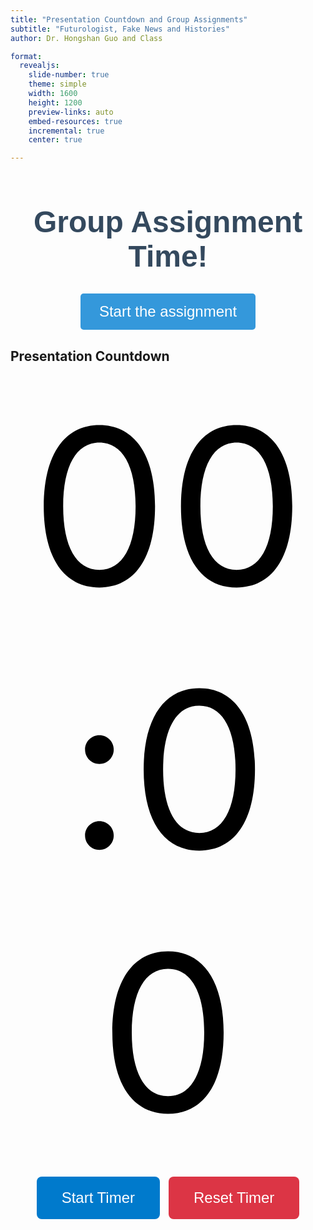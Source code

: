 ```yaml
---
title: "Presentation Countdown and Group Assignments"
subtitle: "Futurologist, Fake News and Histories"
author: Dr. Hongshan Guo and Class

format:
  revealjs:
    slide-number: true
    theme: simple
    width: 1600
    height: 1200
    preview-links: auto
    embed-resources: true
    incremental: true
    center: true

---
```

#

```{=html}
<style>
  #groupAssignment_container {
    text-align: center;
    margin-top: 20px;
    font-family: Arial, sans-serif;
  }
  #groupAssignment_startButton {
    font-size: 24px;
    padding: 15px 30px;
    cursor: pointer;
    background-color: #3498db;
    color: white;
    border: none;
    border-radius: 5px;
    transition: background-color 0.3s;
  }
  #groupAssignment_startButton:hover {
    background-color: #2980b9;
  }
  #groupAssignment_overlay {
    position: fixed;
    top: 0;
    left: 0;
    width: 100%;
    height: 100%;
    background-color: rgba(255, 255, 255, 0.9);
    display: none;
    justify-content: center;
    align-items: center;
    z-index: 1000;
  }
  #groupAssignment_display {
    font-size: 36px;
    text-align: center;
    padding: 20px;
    max-width: 90%;
    max-height: 90%;
    overflow-y: auto;
  }
  #groupAssignment_display h2 {
    color: #2c3e50;
    font-size: 48px;
    margin-bottom: 30px;
  }
  #groupAssignment_display ul {
    list-style-type: none;
    padding: 0;
  }
  #groupAssignment_display li {
    margin: 20px 0;
    font-size: 36px;
    background-color: #ecf0f1;
    padding: 15px;
    border-radius: 10px;
    box-shadow: 0 2px 5px rgba(0,0,0,0.1);
  }
  #groupAssignment_closeButton {
    position: absolute;
    top: 20px;
    right: 20px;
    font-size: 24px;
    cursor: pointer;
    background-color: #e74c3c;
    color: white;
    border: none;
    border-radius: 5px;
    padding: 10px 20px;
  }
</style>

<div id="groupAssignment_container">
  <h1 style="font-size: 48px; color: #34495e;">Group Assignment Time!</h1>
  <button id="groupAssignment_startButton">Start the assignment</button>
</div>

<div id="groupAssignment_overlay">
  <div id="groupAssignment_display"></div>
  <button id="groupAssignment_closeButton">Close</button>
</div>

<script>
// Create a namespace for our group assignment functionality
const GroupAssignment = {
  groups: [
    'Group One', 'Group Two', 'Group Three', 'Group Four', 
    'Group Five', 'Group Six', 'Group Seven', 'Group Eight'
  ],
  vocations: [
    'Logistics/Transportation',
    'Farming/Food Procurement',
    'Energy and Industry',
    'Policy-makers/decision makers',
    'Technology and Innovation',
    'Service Provider/Essential Workers',
    'Pro-CC expert',
    'Anti-CC expert'
  ],

  shuffleArray: function(array) {
    for (let i = array.length - 1; i > 0; i--) {
      const j = Math.floor(Math.random() * (i + 1));
      [array[i], array[j]] = [array[j], array[i]];
    }
    return array;
  },

  createAssignment: function() {
    const shuffledVocations = this.shuffleArray([...this.vocations]);
    return this.groups.map((group, index) => ({
      group: group,
      vocation: shuffledVocations[index]
    }));
  },

  displayAssignment: function() {
    const assignments = this.createAssignment();
    let html = '<h2>Random Group Assignments</h2><ul>';
    assignments.forEach(assignment => {
      html += `<li><strong>${assignment.group}:</strong> ${assignment.vocation}</li>`;
    });
    html += '</ul>';
    document.getElementById('groupAssignment_display').innerHTML = html;
    document.getElementById('groupAssignment_overlay').style.display = 'flex';
  },

  init: function() {
    const startButton = document.getElementById('groupAssignment_startButton');
    const closeButton = document.getElementById('groupAssignment_closeButton');
    
    startButton.addEventListener('click', () => this.displayAssignment());
    closeButton.addEventListener('click', () => {
      document.getElementById('groupAssignment_overlay').style.display = 'none';
    });
  }
};

// Initialize the group assignment functionality
GroupAssignment.init();
</script>
```

## Presentation Countdown

<div id="timer-container" style="text-align: center;">
  <!-- Timer Display -->
  <div id="timer" style="
    font-size: 348px;
    color: black;
    margin-bottom: 20px;">00:00</div>
  
  <!-- Control Buttons -->
  <button id="start-button" style="
    font-size: 24px;
    padding: 20px 40px;
    background-color: #007ACC;
    color: white;
    border: none;
    border-radius: 8px;
    cursor: pointer;
    margin-right: 10px;">
    Start Timer
  </button>
  <button id="reset-button" style="
    font-size: 24px;
    padding: 20px 40px;
    background-color: #DC3545;
    color: white;
    border: none;
    border-radius: 8px;
    cursor: pointer;">
    Reset Timer
  </button>
</div>

<script>
  let countdownDuration = 300; // 5 minutes
  let initialDuration = 300; // Store the initial time
  let timerInterval;

  // Format time as MM:SS
  function formatTime(seconds) {
    const minutes = Math.floor(seconds / 60);
    const remainingSeconds = seconds % 60;
    return `${minutes.toString().padStart(2, '0')}:${remainingSeconds.toString().padStart(2, '0')}`;
  }

  // Update the timer display
  function updateTimer() {
    const timerElement = document.getElementById("timer");
    if (countdownDuration > 0) {
      countdownDuration--;
      timerElement.innerText = formatTime(countdownDuration);

      // Change color to red when time is below 60 seconds
      if (countdownDuration < 60) {
        timerElement.style.color = "red";
      } else {
        timerElement.style.color = "black";
      }
    } else {
      timerElement.innerText = "Time's up!";
      clearInterval(timerInterval);
    }
  }

  // Start the countdown when the button is clicked
  document.getElementById("start-button").addEventListener("click", function () {
    clearInterval(timerInterval); // Ensure no duplicate intervals
    timerInterval = setInterval(updateTimer, 1000);

    // Disable the start button while the timer is running
    this.disabled = true;
    this.innerText = "Timer Running...";
  });

  // Reset the timer when the reset button is clicked
  document.getElementById("reset-button").addEventListener("click", function () {
    clearInterval(timerInterval); // Stop the timer
    countdownDuration = initialDuration; // Reset time to initial value

    // Reset the timer display
    const timerElement = document.getElementById("timer");
    timerElement.innerText = formatTime(countdownDuration);
    timerElement.style.color = "black"; // Reset color to black

    // Re-enable the start button
    const startButton = document.getElementById("start-button");
    startButton.disabled = false;
    startButton.innerText = "Start Timer";
  });
</script>